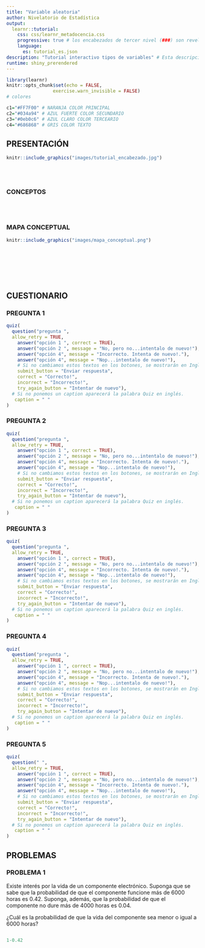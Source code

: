 ```yaml
---
title: "Variable aleatoria"
author: Nivelatorio de Estadística
output: 
  learnr::tutorial:
    css: css/learnr_metadocencia.css
    progressive: true # los encabezados de tercer nivel (###) son revelados progresivamente     allow_skip: true # permite saltearse los ejercicios. 
    language:
      es: tutorial_es.json
description: "Tutorial interactivo tipos de variables" # Esta descripción se ve en el panel Tutorial de RStudio 
runtime: shiny_prerendered
---
```


```r
library(learnr)
knitr::opts_chunk$set(echo = FALSE,
                 exercise.warn_invisible = FALSE)
# colores

c1="#FF7F00" # NARANJA COLOR PRINCIPAL
c2="#034a94" # AZUL FUERTE COLOR SECUNDARIO  
c3="#0eb0c6" # AZUL CLARO COLOR TERCEARIO  
c4="#686868" # GRIS COLOR TEXTO 


```


## **PRESENTACIÓN**

```r
knitr::include_graphics("images/tutorial_encabezado.jpg")
```

</br></br>

### **CONCEPTOS**

</br></br>

### **MAPA CONCEPTUAL**

```r
knitr::include_graphics("images/mapa_conceptual.png")  

```

</br></br>

</br></br>

## **CUESTIONARIO**

### PREGUNTA 1

```r
quiz(  
  question("pregunta ", 
  allow_retry = TRUE,
    answer("opción 1 ", correct = TRUE), 
    answer("opción 2 ", message = "No, pero no...intentalo de nuevo!"),
    answer("opción 4", message = "Incorrecto. Intenta de nuevo!."),
    answer("opción 4", message = "Nop...intentalo de nuevo!"),
    # Si no cambiamos estos textos en los botones, se mostrarán en Inglés  
    submit_button = "Enviar respuesta",
    correct = "Correcto!",
    incorrect = "Incorrecto!",
    try_again_button = "Intentar de nuevo"),
  # Si no ponemos un caption aparecerá la palabra Quiz en inglés.
   caption = " "
)
```


### PREGUNTA 2

```r
quiz(  
  question("pregunta ", 
  allow_retry = TRUE,
    answer("opción 1 ", correct = TRUE), 
    answer("opción 2 ", message = "No, pero no...intentalo de nuevo!"),
    answer("opción 4", message = "Incorrecto. Intenta de nuevo!."),
    answer("opción 4", message = "Nop...intentalo de nuevo!"),
    # Si no cambiamos estos textos en los botones, se mostrarán en Inglés  
    submit_button = "Enviar respuesta",
    correct = "Correcto!",
    incorrect = "Incorrecto!",
    try_again_button = "Intentar de nuevo"),
  # Si no ponemos un caption aparecerá la palabra Quiz en inglés.
   caption = " "
)
```


### PREGUNTA 3

```r
quiz(  
  question("pregunta ", 
  allow_retry = TRUE,
    answer("opción 1 ", correct = TRUE), 
    answer("opción 2 ", message = "No, pero no...intentalo de nuevo!"),
    answer("opción 4", message = "Incorrecto. Intenta de nuevo!."),
    answer("opción 4", message = "Nop...intentalo de nuevo!"),
    # Si no cambiamos estos textos en los botones, se mostrarán en Inglés  
    submit_button = "Enviar respuesta",
    correct = "Correcto!",
    incorrect = "Incorrecto!",
    try_again_button = "Intentar de nuevo"),
  # Si no ponemos un caption aparecerá la palabra Quiz en inglés.
   caption = " "
)
```

### PREGUNTA 4

```r
quiz(  
  question("pregunta ", 
  allow_retry = TRUE,
    answer("opción 1 ", correct = TRUE), 
    answer("opción 2 ", message = "No, pero no...intentalo de nuevo!"),
    answer("opción 4", message = "Incorrecto. Intenta de nuevo!."),
    answer("opción 4", message = "Nop...intentalo de nuevo!"),
    # Si no cambiamos estos textos en los botones, se mostrarán en Inglés  
    submit_button = "Enviar respuesta",
    correct = "Correcto!",
    incorrect = "Incorrecto!",
    try_again_button = "Intentar de nuevo"),
  # Si no ponemos un caption aparecerá la palabra Quiz en inglés.
   caption = " "
)
```

### PREGUNTA 5

```r
quiz(  
  question(" ", 
  allow_retry = TRUE,
    answer("opción 1 ", correct = TRUE), 
    answer("opción 2 ", message = "No, pero no...intentalo de nuevo!"),
    answer("opción 4", message = "Incorrecto. Intenta de nuevo!."),
    answer("opción 4", message = "Nop...intentalo de nuevo!"),
    # Si no cambiamos estos textos en los botones, se mostrarán en Inglés  
    submit_button = "Enviar respuesta",
    correct = "Correcto!",
    incorrect = "Incorrecto!",
    try_again_button = "Intentar de nuevo"),
  # Si no ponemos un caption aparecerá la palabra Quiz en inglés.
   caption = " "
)
```

## **PROBLEMAS**

### **PROBLEMA 1**


Existe interés por la vida de un componente electrónico. Suponga que se sabe que la probabilidad de que el componente funcione más de 6000 horas
es 0.42. Suponga, además, que la probabilidad de que el componente no dure más de 4000 horas es 0.04.

¿Cuál es la probabilidad de que la vida del componente sea menor o  igual a 6000 horas?

```r
 
```

```r
1-0.42
```


